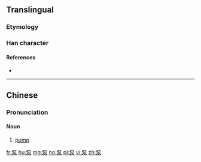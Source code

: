 ==Translingual==

===Etymology===
{{Han compound|石|水|t1=stone|t2=water|ls=ic}}

===Han character===
{{Han char|rn=112|rad=石|as=04|sn=9|four=10232|canj=MRE,XMRE|ids=⿱石水}}

====References====
* {{Han ref|kx=0619.121|dkj=17343|hdz=31576.080|uh=6CF5|ud=27893|bh=ACA6|bd=44198}}

----

==Chinese==
{{zh-forms}}

===Pronunciation===
{{zh-pron
|m=bèng
|c=bam1
|cat=n}}

====Noun====
{{zh-noun}}

# [[pump]]

[[fr:泵]]
[[hu:泵]]
[[mg:泵]]
[[no:泵]]
[[pl:泵]]
[[vi:泵]]
[[zh:泵]]